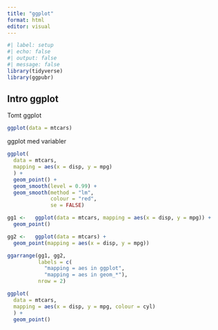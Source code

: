 ```yaml
---
title: "ggplot"
format: html
editor: visual
---
```


```r
#| label: setup
#| echo: false
#| output: false
#| message: false
library(tidyverse)
library(ggpubr)
```

## Intro ggplot

Tomt ggplot

```r
ggplot(data = mtcars)
```

ggplot med variabler

```r
ggplot(
  data = mtcars, 
  mapping = aes(x = disp, y = mpg)
  ) + 
  geom_point() + 
  geom_smooth(level = 0.99) + 
  geom_smooth(method = "lm", 
              colour = "red", 
              se = FALSE)
```

```r
gg1 <-   ggplot(data = mtcars, mapping = aes(x = disp, y = mpg)) +
  geom_point()

```

```r
gg2 <-   ggplot(data = mtcars) +
  geom_point(mapping = aes(x = disp, y = mpg))
```

```r
ggarrange(gg1, gg2,
          labels = c(
            "mapping = aes in ggplot", 
            "mapping = aes in geom_*"),
          nrow = 2)
```

```r
ggplot(
  data = mtcars, 
  mapping = aes(x = disp, y = mpg, colour = cyl)
  ) + 
  geom_point()
```
